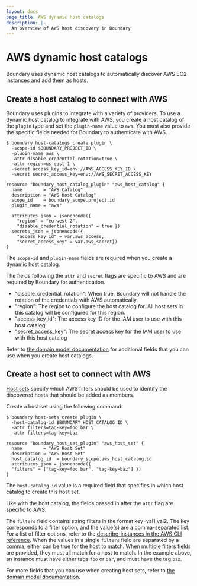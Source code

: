 ```yaml
---
layout: docs
page_title: AWS dynamic host catalogs
description: |-
  An overview of AWS host discovery in Boundary
---
```

# AWS dynamic host catalogs
Boundary uses dynamic host catalogs to automatically discover AWS EC2 instances and add them as hosts.

## Create a host catalog to connect with AWS
Boundary uses plugins to integrate with a variety of providers. To use
a dynamic host catalog to integrate with AWS, you create a host catalog of the `plugin` type 
and set the `plugin-name` value to `aws`. You must also provide the specific
fields needed for Boundary to authenticate with AWS.

<Tabs>
<Tab heading="CLI">

```shell-session
$ boundary host-catalogs create plugin \
  -scope-id $BOUNDARY_PROJECT_ID \
  -plugin-name aws \
  -attr disable_credential_rotation=true \
  -attr region=us-east-1 \
  -secret access_key_id=env://AWS_ACCESS_KEY_ID \
  -secret secret_access_key=env://AWS_SECRET_ACCESS_KEY
```

</Tab>
<Tab heading="Terraform">

  ```hcl
  resource "boundary_host_catalog_plugin" "aws_host_catalog" {
    name        = "AWS Catalog"
    description = "AWS Host Catalog"
    scope_id    = boundary_scope.project.id
    plugin_name = "aws"

    attributes_json = jsonencode({
      "region" = "eu-west-2",
      "disable_credential_rotation" = true })
    secrets_json = jsonencode({
      "access_key_id" = var.aws_access,
      "secret_access_key" = var.aws_secret})
  }
  ```

</Tab>
</Tabs>

The `scope-id` and `plugin-name` fields are required when you create a
  dynamic host catalog.

The fields following the `attr` and `secret` flags are specific to AWS and are required by
  Boundary for authentication.

- "disable_credential_rotation": When true, Boundary will not handle the
  rotation of the credentials with AWS automatically.
- "region": The region to configure the host catalog for. All host sets in this
  catalog will be configured for this region.
- "access_key_id": The access key ID for the IAM user to use with this host
  catalog
- "secret_access_key": The secret access key for the IAM user to use with this
  host catalog


Refer to [the domain model documentation](/boundary/docs/concepts/domain-model/host-catalogs) for additional fields that you can use when you create host catalogs.

## Create a host set to connect with AWS
[Host sets](/boundary/docs/concepts/domain-model/host-sets) specify which AWS
  filters should be used to identify the discovered hosts that should be added as members.

Create a host set using the following command:

<Tabs>
<Tab heading="CLI" group="cli">

```shell-session
$ boundary host-sets create plugin \
  -host-catalog-id $BOUNDARY_HOST_CATALOG_ID \
  -attr filters=tag-key=foo,bar \
  -attr filters=tag-key=baz
```

</Tab>
<Tab heading="Terraform" group="terraform">

```hcl
resource "boundary_host_set_plugin" "aws_host_set" {
  name        = "AWS Host Set"
  description = "AWS Host Set"
  host_catalog_id  = boundary_scope.aws_host_catalog.id
  attributes_json = jsonencode({
  "filters" = ["tag-key=foo,bar", "tag-key=baz"] })
}
```

</Tab>
</Tabs>

The `host-catalog-id` value is a required field that specifies in which host catalog to
  create this host set.

Like with the host catalog, the fields passed in after the `attr` flag are
 specific to AWS.

The `filters` field contains string filters in the format key=val1,val2. The key corresponds to
  a filter option, and the value(s) are a comma-separated list. For a list of
  filter options, refer to the
  [describe-instances in the AWS CLI reference](https://docs.aws.amazon.com/cli/latest/reference/ec2/describe-instances.html).
  When the values in a single `filters` field are separated by a comma, either
  can be true for the host to match.  When multiple filters fields are provided,
  they must all match for a host to match. In the example above, an instance must
  have either tags `foo` or `bar`, and must have the tag `baz`.

For more fields that you can use when creating host sets, refer to
  [the domain model documentation](/boundary/docs/concepts/domain-model/host-sets).
